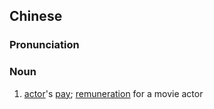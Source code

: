 ==Chinese==
{{zh-forms}}

===Pronunciation===
{{zh-pron
|m=piànchóu,piānchóu
|c=pin3 cau4
|mn=phìⁿ-siû
|cat=n
}}

===Noun===
{{zh-noun}}

# [[actor]]'s [[pay]]; [[remuneration]] for a movie actor